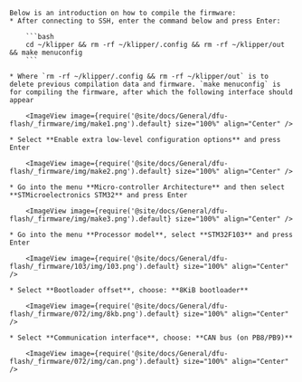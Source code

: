

    Below is an introduction on how to compile the firmware:
    * After connecting to SSH, enter the command below and press Enter:

        ```bash
        cd ~/klipper && rm -rf ~/klipper/.config && rm -rf ~/klipper/out && make menuconfig
        ```

    * Where `rm -rf ~/klipper/.config && rm -rf ~/klipper/out` is to delete previous compilation data and firmware. `make menuconfig` is for compiling the firmware, after which the following interface should appear

        <ImageView image={require('@site/docs/General/dfu-flash/_firmware/img/make1.png').default} size="100%" align="Center" />

    * Select **Enable extra low-level configuration options** and press Enter

        <ImageView image={require('@site/docs/General/dfu-flash/_firmware/img/make2.png').default} size="100%" align="Center" />

    * Go into the menu **Micro-controller Architecture** and then select **STMicroelectronics STM32** and press Enter

        <ImageView image={require('@site/docs/General/dfu-flash/_firmware/img/make3.png').default} size="100%" align="Center" />

    * Go into the menu **Processor model**, select **STM32F103** and press Enter

        <ImageView image={require('@site/docs/General/dfu-flash/_firmware/103/img/103.png').default} size="100%" align="Center" />

    * Select **Bootloader offset**, choose: **8KiB bootloader**

        <ImageView image={require('@site/docs/General/dfu-flash/_firmware/072/img/8kb.png').default} size="100%" align="Center" />

    * Select **Communication interface**, choose: **CAN bus (on PB8/PB9)**

        <ImageView image={require('@site/docs/General/dfu-flash/_firmware/072/img/can.png').default} size="100%" align="Center" />